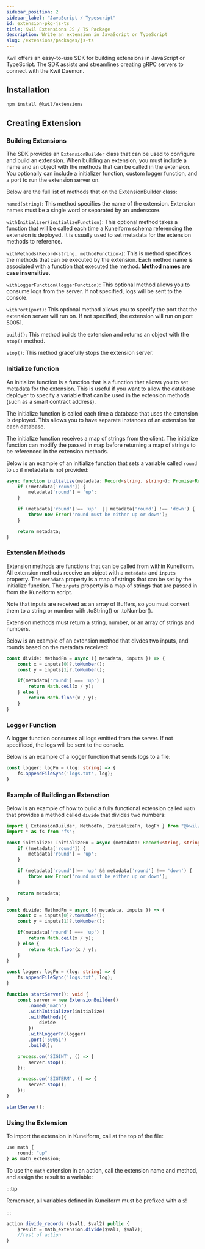 ```yaml
---
sidebar_position: 2
sidebar_label: "JavaScript / Typescript"
id: extension-pkg-js-ts
title: Kwil Extensions JS / TS Package
description: Write an extension in JavaScript or TypeScript
slug: /extensions/packages/js-ts
---
```


Kwil offers an easy-to-use SDK for building extensions in JavaScript or TypeScript. The SDK assists and streamlines creating gRPC servers to connect with the Kwil Daemon.

## Installation

```bash
npm install @kwil/extensions
```

## Creating Extension

### Building Extensions

The SDK provides an `ExtensionBuilder` class that can be used to configure and build an extension. When building an extension, you must include a name and an object with the methods that can be called in the extension. You optionally can include a initializer function, custom logger function, and a port to run the extension server on.

Below are the full list of methods that on the ExtensionBuilder class:

`named(string)`: This method specifies the name of the extension. Extension names must be a single word or separated by an underscore.

`withInitializer(initializeFunction)`: This optional method takes a function that will be called each time a Kuneiform schema referencing the extension is deployed. It is usually used to set metadata for the extension methods to reference.

`withMethods(Record<string, methodFunction>)`: This is method specifices the methods that can be executed by the extension. Each method name is associated with a function that executed the method. **Method names are case insensitive.**

`withLoggerFunction(loggerFunction)`: This optional method allows you to consume logs from the server. If not specified, logs will be sent to the console.

`withPort(port)`: This optional method allows you to specify the port that the extension server will run on. If not specified, the extension will run on port 50051.

`build()`: This method builds the extension and returns an object with the `stop()` method.

`stop()`: This method gracefully stops the extension server.

### Initialize function

An initialize function is a function that is a function that allows you to set metadata for the extension. This is useful if you want to allow the database deployer to specify a variable that can be used in the extension methods (such as a smart contract address).

The initialize function is called each time a database that uses the extension is deployed. This allows you to have separate instances of an extension for each database.

The initialize function receives a map of strings from the client. The initialize function can modify the passed in map before returning a map of strings to be referenced in the extension methods.

Below is an example of an initialize function that sets a variable called `round` to `up` if metadata is not provided:

```typescript
async function initialize(metadata: Record<string, string>): Promise<Record<string, string>> {
    if (!metadata['round']) {
        metadata['round'] = 'up';
    }

    if (metadata['round']!== 'up'  || metadata['round'] !== 'down') {
        throw new Error('round must be either up or down');
    }

    return metadata;
}
```

### Extension Methods

Extension methods are functions that can be called from within Kuneiform. All extension methods receive an object with a `metadata` and `inputs` property. The `metadata` property is a map of strings that can be set by the initialize function. The `inputs` property is a map of strings that are passed in from the Kuneiform script.

Note that inputs are received as an array of Buffers, so you must convert them to a string or number with .toString() or .toNumber().

Extension methods must return a string, number, or an array of strings and numbers.

Below is an example of an extension method that divdes two inputs, and rounds based on the metadata received:

```typescript
const divide: MethodFn = async ({ metadata, inputs }) => {
    const x = inputs[0]?.toNumber();
    const y = inputs[1]?.toNumber();

    if(metadata['round'] === 'up') {
        return Math.ceil(x / y);
    } else {
        return Math.floor(x / y);
    }
}
```

### Logger Function

A logger function consumes all logs emitted from the server. If not specificed, the logs will be sent to the console.

Below is an example of a logger function that sends logs to a file:

```typescript
const logger: logFn = (log: string) => {
    fs.appendFileSync('logs.txt', log);
}
```

### Example of Building an Extenstion

Below is an example of how to build a fully functional extension called `math` that provides a method called `divide` that divides two numbers:

```typescript
import { ExtensionBuilder, MethodFn, InitializeFn, logFn } from "@kwil/extensions";
import * as fs from 'fs';

const initialize: InitializeFn = async (metadata: Record<string, string>): Promise<Record<string, string>> => {
    if (!metadata['round']) {
        metadata['round'] = 'up';
    }

    if (metadata['round']!== 'up' && metadata['round'] !== 'down') {
        throw new Error('round must be either up or down');
    }

    return metadata;
}

const divide: MethodFn = async ({ metadata, inputs }) => {
    const x = inputs[0]?.toNumber();
    const y = inputs[1]?.toNumber();

    if(metadata['round'] === 'up') {
        return Math.ceil(x / y);
    } else {
        return Math.floor(x / y);
    }
}

const logger: logFn = (log: string) => {
    fs.appendFileSync('logs.txt', log);
}

function startServer(): void {
    const server = new ExtensionBuilder()
        .named('math')
        .withInitializer(initialize)
        .withMethods({
            divide
        })
        .withLoggerFn(logger)
        .port('50051')
        .build();

    process.on('SIGINT', () => {
        server.stop();
    });

    process.on('SIGTERM', () => {
        server.stop();
    });
}

startServer();
```

### Using the Extension

To import the extension in Kuneiform, call at the top of the file:

```typescript
use math {
    round: "up"
} as math_extension;
```

To use the `math` extension in an action, call the extension name and method, and assign the result to a variable:

:::tip

Remember, all variables defined in Kuneiform must be prefixed with a `$`!

:::

```typescript
action divide_records ($val1, $val2) public {
    $result = math_extension.divide($val1, $val2);
    //rest of action
}
```